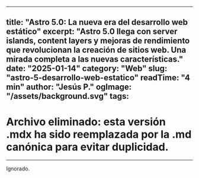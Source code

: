 ---
title: "Astro 5.0: La nueva era del desarrollo web estático"
excerpt: "Astro 5.0 llega con server islands, content layers y mejoras de rendimiento que revolucionan la creación de sitios web. Una mirada completa a las nuevas características."
date: "2025-01-14"
category: "Web"
slug: "astro-5-desarrollo-web-estatico"
readTime: "4 min"
author: "Jesús P."
ogImage: "/assets/background.svg"
tags:
  ---
  # Archivo eliminado: esta versión .mdx ha sido reemplazada por la .md canónica para evitar duplicidad.
  ---

  Ignorado.
